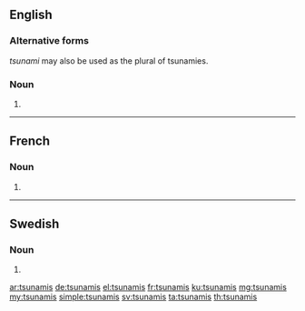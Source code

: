 ==English==

===Alternative forms===
''tsunami'' may also be used as the plural of tsunamies.

===Noun===
{{head|en|plural}}

# {{plural of|tsunami|lang=en}}

----

==French==

===Noun===
{{head|fr|plural|g=?}}

# {{plural of|tsunami|lang=fr}}

----

==Swedish==

===Noun===
{{head|sv|noun form}}

# {{sv-noun-form-indef-gen|tsunami}}

[[ar:tsunamis]]
[[de:tsunamis]]
[[el:tsunamis]]
[[fr:tsunamis]]
[[ku:tsunamis]]
[[mg:tsunamis]]
[[my:tsunamis]]
[[simple:tsunamis]]
[[sv:tsunamis]]
[[ta:tsunamis]]
[[th:tsunamis]]
